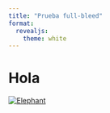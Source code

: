 ---
title: "Prueba full-bleed"
format:
  revealjs:
    theme: white     
---

# Hola

[![Elephant](elephant.png)](https://en.wikipedia.org/wiki/Elephant)
